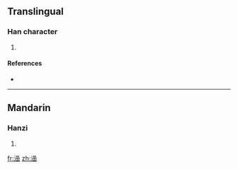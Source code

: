 ==Translingual==

===Han character===
{{Han char|rn=85|rad=水|as=12|sn=15|four=|canj=水口口山 (ERRU)}}

# {{defn|Han|sort=水12}}

====References====
* {{Han ref|kx=0652.050|dkj=18333|hdz=31742.020|uh=6F8F|ud=28559}}

----

==Mandarin==

===Hanzi===
{{cmn-hanzi|pin=[[hàn]] ([[han4]]), [[liū]] ([[liu1]]), [[liú]] ([[liu2]])|wg=[[han4|han<sup>4</sup>]], [[liu1|liu<sup>1</sup>]], [[liu2|liu<sup>2</sup>]]}}

# {{defn|Mandarin|sort=水12}}

[[fr:澏]]
[[zh:澏]]